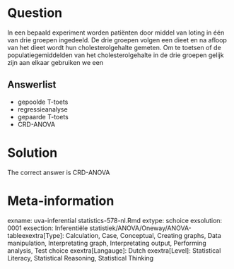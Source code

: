 Question
========

In een bepaald experiment worden patiënten door middel van loting in één van drie groepen ingedeeld. De drie groepen volgen een dieet en na afloop van het dieet wordt hun cholesterolgehalte gemeten. Om te toetsen of de populatiegemiddelden van het cholesterolgehalte in de drie groepen gelijk zijn aan elkaar gebruiken we een 

Answerlist
----------
* gepoolde T-toets
* regressieanalyse
* gepaarde T-toets
* CRD-ANOVA

Solution
========

The correct answer is  CRD-ANOVA 

Meta-information
================
exname: uva-inferential statistics-578-nl.Rmd 
extype: schoice 
exsolution: 0001 
exsection: Inferentiële statistiek/ANOVA/Oneway/ANOVA-tableexextra[Type]: Calculation, Case, Conceptual, Creating graphs, Data manipulation, Interpretating graph, Interpretating output, Performing analysis, Test choice 
exextra[Langauge]: Dutch 
exextra[Level]: Statistical Literacy, Statistical Reasoning, Statistical Thinking 
